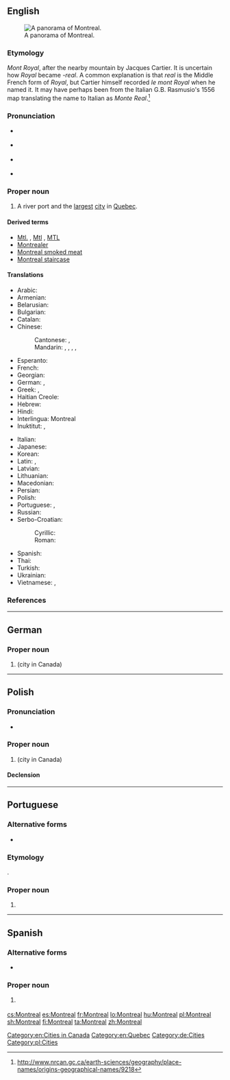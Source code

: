 {{also|Montréal}}
==English==
{{wikipedia}}
[[Image:Montreal Twilight Panorama 2006.jpg|thumb|right|A panorama of Montreal.]]

===Etymology===
{{etyl|fr|en}} ''Mont Royal'', after the nearby mountain by Jacques Cartier. It is uncertain how ''Royal'' became ''-real''. A common explanation is that ''real'' is the Middle French form of ''Royal'', but Cartier himself recorded ''le mont Royal'' when he named it. It may have perhaps been from the Italian G.B. Rasmusio's 1556 map translating the name to Italian as ''Monte Real''.<ref>http://www.nrcan.gc.ca/earth-sciences/geography/place-names/origins-geographical-names/9218</ref>

===Pronunciation===
* {{a|UK}} {{IPA|/ˌmɒntɹiˈɔːl/|lang=en}}
* {{a|US}} {{IPA|/ˌmɑntɹiˈɔl/|lang=en}}
* {{a|CA}} {{IPA|/ˌmʌntɹiːˈɒl/|lang=en}}
* {{audio|Montreal-English-pronunciation.oga|Audio (Canada)|lang=en}}

===Proper noun===
{{en-proper noun}}

# A river port and the [[largest]] [[city]] in [[Quebec]].

====Derived terms====
* [[Mtl.]] , [[Mtl]] , [[MTL]] {{gloss|abbreviation}}
* [[Montrealer]]
* [[Montreal smoked meat]]
* [[Montreal staircase]]

====Translations====
{{trans-top|a city in Quebec}}
* Arabic: {{t|ar|مُونْتْرِيَال|m|tr=muntriyāl}}
* Armenian: {{t|hy|Մոնրեալ}}
* Belarusian: {{t|be|Манрэаль|m|tr=Manreál’}}
* Bulgarian: {{t|bg|Монреал|m|tr=Monreál}}
* Catalan: {{t|ca|Mont-real|m}}
* Chinese:
*: Cantonese: {{t|yue|滿地可|sc=Hani}}, {{t|yue|满地可|tr=mun5 dei6 ho2|sc=Hani}}
*: Mandarin: {{t|cmn|蒙特利爾|sc=Hani}}, {{t+|cmn|蒙特利尔|tr=Méngtèlì'ěr|sc=Hani}}, {{t|cmn|滿地河|sc=Hani}}, {{t|cmn|满地河|tr=Mǎndìhé|sc=Hani}}, {{t+|cmn|蒙城|tr=Méngchéng|sc=Hani}} {{qualifier|short form}}
* Esperanto: {{t|eo|Montrealo}}
* French: {{t+|fr|Montréal|m}}
* Georgian: {{t|ka|მონრეალი}}
* German: {{t|de|Montreal|n}}, {{t+|de|Montréal|n}}
* Greek: {{t+|el|Μόντρεαλ}}, {{t|el|Μονρεάλη}}
* Haitian Creole: {{t|ht|Monreyal}}
* Hebrew: {{t|he|מונטריאול}}
* Hindi: {{t|hi|मॉन्ट्रियल|tr=monṭriyal}}
* Interlingua: Montreal
* Inuktitut: {{t|iu|Manrial|tr=ᒧᕆᐊᓪ|sc=Cans}}, {{t|iu|ᒧᕆᑐᐋᓪ|tr=Munturiaal|sc=Cans}}
{{trans-mid}}
* Italian: {{t|it|Montreale|f}}
* Japanese: {{t|ja|モントリオール|tr=Montoriōru}}
* Korean: {{t+|ko|몬트리올|tr=Monteuriol|sc=Hang}}
* Latin: {{t|la|Mons Rēgius|m}}, {{t|la|Mōns Rēgālis|m}}
* Latvian: {{t|lv|Monreāla}}
* Lithuanian: {{t|lt|Monrealis}}
* Macedonian: {{t|mk|Монтреал|m|tr=Montreál}}
* Persian: {{t|fa|مونترال}}
* Polish: {{t+|pl|Montreal|m-in}}
* Portuguese: {{t|pt|Montreal|f}}, {{t|pt|Montréal|f}}
* Russian: {{t|ru|Монреа́ль|m}}
* Serbo-Croatian:
*: Cyrillic: {{t|sh|Монтреал|m|sc=Cyrl}}
*: Roman: {{t+|sh|Montreal|m}}
* Spanish: {{t+|es|Montreal|m}}
* Thai: {{t|th|มอนทรีออล|tr=mornátreeon}}
* Turkish: {{t|tr|Montreal}}
* Ukrainian: {{t|uk|Монреаль|m|tr=Monreál’}}
* Vietnamese: {{t|vi|Môn re an}}, {{t|vi|Montréal}}
{{trans-bottom}}

===References===
<references/>

[[Category:en:Cities in Canada]]
[[Category:en:Quebec]]

----

==German==
{{wikipedia|lang=de}}

===Proper noun===
{{head|de|proper noun|g=n|genitive|Montreals}}

# {{l|en|Montreal}} (city in Canada)

[[Category:de:Cities]]

----

==Polish==
{{wikipedia|lang=pl}}

===Pronunciation===
* {{audio|Pl-Montreal.ogg|Audio (Poland)|lang=pl}}

===Proper noun===
{{head|pl|proper noun|g=m}}

# {{l|en|Montreal}} (city in Canada)

====Declension====
{{pl-decl-noun-sing|Montreal|Montrealu|Montrealowi|Montreal|Montrealem|Montrealu|Montrealu}}

[[Category:pl:Cities]]

----

==Portuguese==

===Alternative forms===
* {{l|pt|Montréal}}

===Etymology===
{{bor|pt|fr|Montréal}}.

===Proper noun===
{{pt-proper noun|f}}

# {{place|pt|city|p/Quebec|c/Canada|t1=Montreal}}

----

==Spanish==

===Alternative forms===
* {{l|es|Montréal}}

===Proper noun===
{{es-proper noun|f}}

# {{l|en|Montreal}} {{gloss|a city in Quebec}}

[[cs:Montreal]]
[[es:Montreal]]
[[fr:Montreal]]
[[lo:Montreal]]
[[hu:Montreal]]
[[pl:Montreal]]
[[sh:Montreal]]
[[fi:Montreal]]
[[ta:Montreal]]
[[zh:Montreal]]